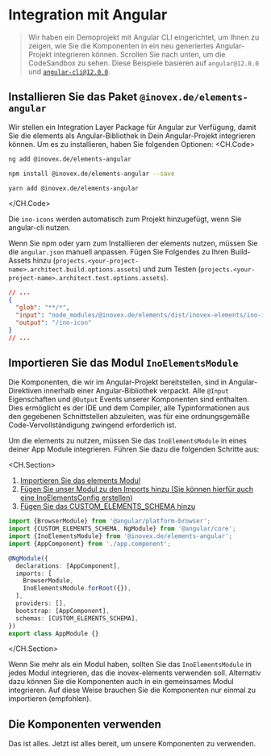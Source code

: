 
# Integration mit Angular

> Wir haben ein Demoprojekt mit Angular CLI eingerichtet, um Ihnen zu zeigen, wie Sie die Komponenten in ein neu generiertes Angular-Projekt integrieren können.
> Scrollen Sie nach unten, um die CodeSandbox zu sehen. Diese Beispiele basieren auf `angular@12.0.0` und [`angular-cli@12.0.0`](https://cli.angular.io/).

## Installieren Sie das Paket `@inovex.de/elements-angular`

Wir stellen ein Integration Layer Package für Angular zur Verfügung, damit Sie die elements als Angular-Bibliothek in Dein Angular-Projekt integrieren können.
Um es zu installieren, haben Sie folgenden Optionen:
<CH.Code>
  ```bash angular-cli
  ng add @inovex.de/elements-angular
  ```
  ```bash npm
  npm install @inovex.de/elements-angular --save
  ```
  ```bash yarn
  yarn add @inovex.de/elements-angular
  ```
</CH.Code>

Die `ino-icons` werden automatisch zum Projekt hinzugefügt, wenn Sie angular-cli nutzen.

Wenn Sie npm oder yarn zum Installieren der elements nutzen, müssen Sie die `angular.json` manuell anpassen.
Fügen Sie Folgendes zu Ihren Build-Assets hinzu (`projects.<your-project-name>.architect.build.options.assets`) und zum Testen (`projects.<your-project-name>.architect.test.options.assets`).

```json angular.json
// ...
{
  "glob": "**/*",
  "input": "node_modules/@inovex.de/elements/dist/inovex-elements/ino-icon",
  "output": "/ino-icon"
}
// ...
```

## Importieren Sie das Modul `InoElementsModule`

Die Komponenten, die wir im Angular-Projekt bereitstellen, sind in Angular-Direktiven innerhalb einer Angular-Bibliothek verpackt.
Alle `@Input` Eigenschaften und `@Output` Events unserer Komponenten sind enthalten.
Dies ermöglicht es der IDE und dem Compiler, alle Typinformationen aus den gegebenen Schnittstellen abzuleiten, was für eine ordnungsgemäße Code-Vervollständigung zwingend erforderlich ist.

Um die elements zu nutzen, müssen Sie das `InoElementsModule` in eines deiner App Module integrieren. Führen Sie dazu die folgenden Schritte aus:

<CH.Section>
1. [Importieren Sie das elements Modul](focus://3)
2. [Fügen Sie unser Modul zu den Imports hinzu (Sie können hierfür auch eine InoElementsConfig erstellen)](focus://10)
3. [Fügen Sie das CUSTOM_ELEMENTS_SCHEMA hinzu](focus://14)

```typescript app.module.ts
import {BrowserModule} from '@angular/platform-browser';
import {CUSTOM_ELEMENTS_SCHEMA, NgModule} from '@angular/core';
import {InoElementsModule} from '@inovex.de/elements-angular';
import {AppComponent} from './app.component';

@NgModule({
  declarations: [AppComponent],
  imports: [
    BrowserModule,
    InoElementsModule.forRoot({}),
  ],
  providers: [],
  bootstrap: [AppComponent],
  schemas: [CUSTOM_ELEMENTS_SCHEMA],
})
export class AppModule {}
```
</CH.Section>

Wenn Sie mehr als ein Modul haben, sollten Sie das `InoElementsModule` in jedes Modul integrieren, das die inovex-elements verwenden soll.
Alternativ dazu können Sie die Komponenten auch in ein gemeinsames Modul integrieren.
Auf diese Weise brauchen Sie die Komponenten nur einmal zu importieren (empfohlen).

## Die Komponenten verwenden

Das ist alles. Jetzt ist alles bereit, um unsere Komponenten zu verwenden.
